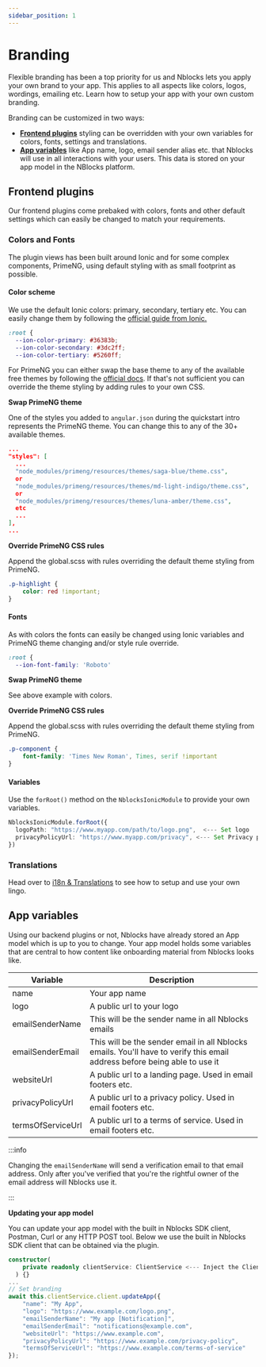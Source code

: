 ```yaml
---
sidebar_position: 1
---
```


# Branding
Flexible branding has been a top priority for us and Nblocks lets you apply your own brand to your app. This applies to all aspects like colors, logos, wordings, emailing etc. Learn how to setup your app with your own custom branding.

Branding can be customized in two ways:
* [**Frontend plugins**](#frontend-plugins) styling can be overridden with your own variables for colors, fonts, settings and translations.
* [**App variables**](#app-variables) like App name, logo, email sender alias etc. that Nblocks will use in all interactions with your users. This data is stored on your app model in the NBlocks platform.


## Frontend plugins
Our frontend plugins come prebaked with colors, fonts and other default settings which can easily be changed to match your requirements.

### Colors and Fonts
<Tabs>
<TabItem value="ionic" label="Ionic" default>

The plugin views has been built around Ionic and for some complex components, PrimeNG, using default styling with as small footprint as possible.
#### Color scheme
We use the default Ionic colors: primary, secondary, tertiary etc. You can easily change them by following the [official guide from Ionic.](https://ionicframework.com/docs/theming/css-variables)
```css title="src/theme/variables.scss"
:root {
  --ion-color-primary: #36383b;
  --ion-color-secondary: #3dc2ff;
  --ion-color-tertiary: #5260ff;
```

For PrimeNG you can either swap the base theme to any of the available free themes by following the [official docs](https://www.primefaces.org/primeng/v12-lts/#/setup).
If that's not sufficient you can override the theme styling by adding rules to your own CSS.

**Swap PrimeNG theme**

One of the styles you added to `angular.json` during the quickstart intro represents the PrimeNG theme. You can change this to any of the 30+ available themes.
```json title="angular.json"
...
"styles": [
  ...
  "node_modules/primeng/resources/themes/saga-blue/theme.css",
  or
  "node_modules/primeng/resources/themes/md-light-indigo/theme.css",
  or
  "node_modules/primeng/resources/themes/luna-amber/theme.css",
  etc
  ...
],
...
```

**Override PrimeNG CSS rules**

Append the global.scss with rules overriding the default theme styling from PrimeNG.
```css title="src/global.scss"
.p-highlight {
    color: red !important;
}
```

#### Fonts
As with colors the fonts can easily be changed using Ionic variables and PrimeNG theme changing and/or style rule override.

```css title="src/theme/variables.scss"
:root {
  --ion-font-family: 'Roboto'
```

**Swap PrimeNG theme**

See above example with colors.

**Override PrimeNG CSS rules**

Append the global.scss with rules overriding the default theme styling from PrimeNG.
```css title="src/global.scss"
.p-component {
    font-family: 'Times New Roman', Times, serif !important
}
```

#### Variables
Use the `forRoot()` method on the `NblocksIonicModule` to provide your own variables.

```typescript title="src/app/app.module.ts"
NblocksIonicModule.forRoot({
  logoPath: "https://www.myapp.com/path/to/logo.png",  <--- Set logo
  privacyPolicyUrl: "https://www.myapp.com/privacy", <--- Set Privacy policy
})
```
</TabItem>
</Tabs>

### Translations
Head over to [i18n & Translations](./translations) to see how to setup and use your own lingo.

## App variables
Using our backend plugins or not, Nblocks have already stored an App model which is up to you to change.
Your app model holds some variables that are central to how content like onboarding material from Nblocks looks like.

| Variable          | Description |
| -----------       | ----------- |
| name              | Your app name |
| logo              | A public url to your logo |
| emailSenderName   | This will be the sender name in all Nblocks emails |
| emailSenderEmail  | This will be the sender email in all Nblocks emails. You'll have to verify this email address before being able to use it |
| websiteUrl        | A public url to a landing page. Used in email footers etc. |
| privacyPolicyUrl  | A public url to a privacy policy. Used in email footers etc. |
| termsOfServiceUrl | A public url to a terms of service. Used in email footers etc.  |

:::info

Changing the `emailSenderName` will send a verification email to that email address. 
Only after you've verified that you're the rightful owner of the email address will Nblocks use it.

:::

**Updating your app model**

You can update your app model with the built in Nblocks SDK client, Postman, Curl or any HTTP POST tool. 
Below we use the built in Nblocks SDK client that can be obtained via the plugin.
<Tabs>
<TabItem value="nestjs" label="NestJS" default>

```typescript
constructor(
    private readonly clientService: ClientService <--- Inject the ClientService
  ) {}
...
// Set branding
await this.clientService.client.updateApp({
    "name": "My App",
    "logo": "https://www.example.com/logo.png",
    "emailSenderName": "My app [Notification]",
    "emailSenderEmail": "notifications@example.com",
    "websiteUrl": "https://www.example.com",
    "privacyPolicyUrl": "https://www.example.com/privacy-policy",
    "termsOfServiceUrl": "https://www.example.com/terms-of-service"
});
```

</TabItem>
</Tabs>
